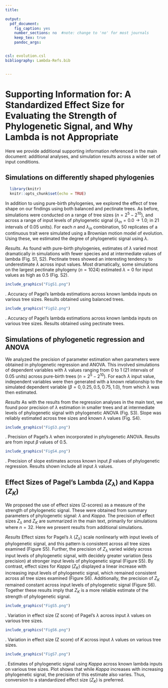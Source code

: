 ```yaml
---
title:

output: 
  pdf_document:
    fig_caption: yes
    number_sections: no  #note: change to 'no' for most journals
    keep_tex: true
    pandoc_args:


csl: evolution.csl
bibliography: Lambda-Refs.bib


---
```

# Supporting Information for: A Standardized Effect Size for Evaluating the Strength of Phylogenetic Signal, and Why Lambda is not Appropriate


Here we provide additional supporting information referenced in the main document: additional analyses, and simulation results across a wider set of input conditions.

## Simulations on differently shaped phylogenies

```r
  library(knitr)
  knitr::opts_chunk$set(echo = TRUE)
```

In addition to using pure-birth phylogenies, we explored the effect of tree shape on our findings using both balanced and pectinate trees. As before, simulations were conducted on a range of tree sizes ($n=2^5 - 2^{10}$), and across a range of input levels of phylogenetic signal ($\lambda_{in} = 0.0 \to 1.0$; in 21 intervals of 0.05 units). For each $n$ and $\lambda_{in}$ combination, 50 replicates of a continuous trait were simulated using a Brownian motion model of evolution. Using these, we estimated the degree of phylogenetic signal using $\lambda$. \hfill\break

*Results*. As found with pure-birth phylogenies, estimates of $\lambda$ varied most dramatically in simulations with fewer species and at intermediate values of lambda (Fig. S1, S2). Pectinate trees showed an interesting tendency to underestimate $\lambda$ across input values. Most dramatically, some simulations on the largest pectinate phylogeny ($n = 1024$) estimated $\lambda = 0$ for input values as high as 0.5 (Fig. S2). 

```r
include_graphics("FigS1.png")  

```

\textbf{Figure S1}. Accuracy of Pagel's lambda estimations across known lambda inputs on various tree sizes. Results obtained using balanced trees. \hfill\break

```r
include_graphics("FigS2.png")  

```

\textbf{Figure S2}. Accuracy of Pagel's lambda estimations across known lambda inputs on various tree sizes. Results obtained using pectinate trees.

## Simulations of phylogenetic regression and ANOVA

We analyzed the precision of parameter estimation when parameters were obtained in phylogenetic regression and ANOVA. This involved simulations of dependent variables with $\lambda$ values ranging from 0 to 1 (21 intervals of 0.05 units) across pure-birth trees ($n=2^5 - 2^{10}$). For each $\lambda$ input value, independent variables were then generated with a known relationship to the simulated dependent variable ($\beta = 0, 0.25, 0.5, 0.75, 1.0$), from which $\lambda$ was then estimated.

*Results* As with the results from the regression analyses in the main text, we found poor precision of $\lambda$ estimation in smaller trees and at intermediate levels of phylogenetic signal with phylogenetic ANOVA (Fig. S3). Slope was reliably estimated across tree sizes and known $\lambda$ values (Fig. S4).

```r
include_graphics("FigS3.png")  

```

\textbf{Figure S3}. Precision of Pagel's $\lambda$ when incorporated in phylogenetic ANOVA. Results are from input $\beta$ values of $0.5$. \hfill\break

```r
include_graphics("FigS4.png")  

```

\textbf{Figure S4}. Precision of slope estimates across known input $\beta$ values of phylogenetic regression. Results shown include all input $\lambda$ values.

## Effect Sizes of Pagel's Lambda ($Z_\lambda$) and Kappa ($Z_K$) 

We proposed the use of effect sizes (Z-scores) as a measure of the strength of phylogenetic signal. These were obtained from summary parameters of phylogenetic signal: $\lambda$ and $Kappa$. The precision of effect sizes $Z_\lambda$ and $Z_K$ are summarized in the main text, primarily for simulations where $n=32$. Here we present results from additional simulations.

*Results* Effect sizes for Pagel's $\lambda$ ($Z_\lambda$) scale nonlinearly with input levels of phylogenetic signal, and this pattern is consistent across all tree sizes examined (Figure S5). Further, the precision of $Z_\lambda$ varied widely across input levels of phylogenetic signal, with decidely greater variation (less precision) at stronger input levels of phylogenetic signal (Figure S5). By contrast, effect sizes for *Kappa* ($Z_K$) displayed a linear increase with increasing input levels of phylogenetic signal, which remained consistent across all tree sizes examined (Figure S6). Additionally, the precision of $Z_K$ remained constant across input levels of phylogenetic signal (Figure S6). Together these results imply that $Z_K$ is a more reliable estimate of the strength of phylogenetic signal. 

```r
include_graphics("FigS5.png")  

```

\textbf{Figure S5}. Variation in effect size (Z score) of Pagel's $\lambda$ across input $\lambda$ values on various tree sizes.  \hfill\break

```r
include_graphics("FigS6.png")  

```

\textbf{Figure S6}. Variation in effect size (Z score) of $K$ across input $\lambda$ values on various tree sizes. \hfill\break

```r
include_graphics("FigS7.png")  

```

\textbf{Figure S7}. Estimates of phylogenetic signal using $Kappa$ across known lambda inputs on various tree sizes.  Plot shows that while $Kappa$ increases with increasing phylogenetic signal, the precision of this estimate also varies. Thus, conversion to a standardized effect size ($Z_K$) is preferred. 
 

